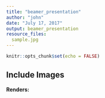 ---
title: "beamer_presentation"
author: "john"
date: "July 17, 2017"
output: beamer_presentation
resource_files:
  sample.jpg
---

```{r setup, include=FALSE}
knitr::opts_chunk$set(echo = FALSE)
```

## Include Images

**Renders:** \newline

\begin{figure}
  \includegraphics{sample.jpg}
\end{figure}